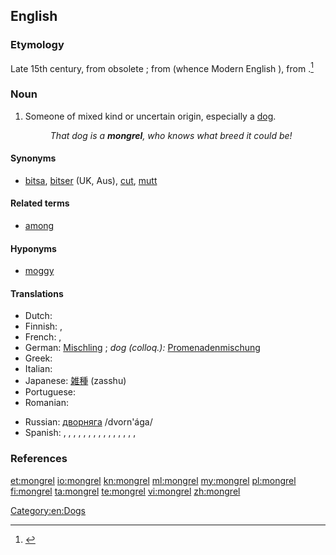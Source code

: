 ==English==

===Etymology===
Late 15th century, from obsolete {{term|mong||mixture|lang=en}}{{suffix||rel|t2=(pejorative)}}; from {{etyl|ang}} {{term|gemong||mingling}} (whence Modern English {{term|among|lang=en}}), from {{proto|Germanic|mang-|mix}}.<ref>{{R:Online Etymology Dictionary}}</ref>

===Noun===
{{en-noun}}

# Someone of mixed kind or uncertain origin, especially a [[dog]].
#: ''That dog is a '''mongrel''', who knows what breed it could be!''

====Synonyms====
* [[bitsa]], [[bitser]] (UK, Aus), [[cut]], [[mutt]]

====Related terms====
* [[among]]

====Hyponyms====
* [[moggy]] {{qualifier|of a cat}}<!-- Apparently not an abbreviation; see etymology there -->

====Translations====
{{trans-top|someone of mixed kind}}
* Dutch: {{t+|nl|bastaard|m}}
* Finnish: {{t+|fi|rakki}}, {{t+|fi|piski}}
* French: {{t+|fr|bâtard|m}}, {{t|fr|corniaud|m}}
* German: [[Mischling]] {{m}}; ''dog (colloq.):'' [[Promenadenmischung]] {{f}}
* Greek: {{t|el|μιξογενής|m|f|tr=mixoyenís|sc=Grek}}
* Italian: {{t+|it|bastardo|m}}
* Japanese: [[雑種]] (zasshu)
* Portuguese: {{t+|pt|vira-lata|m}}
* Romanian: {{t|ro|corcitură}}
{{trans-mid}}
* Russian: [[дворняга]] /dvorn'ága/ {{f}}
* Spanish: {{qualifier|mongrel dog}} {{t+|es|perro callejero|m}}, {{t+|es|perro mestizo|m}}, {{t+|es|cacri|m}} {{qualifier|Venezuela}}, {{t+|es|comecuandohay|m}} {{qualifier|Nicaragua - also written and pronounced 'comecuanduay'}}, {{t+|es|chucho|m}} {{qualifier|Spain}}, {{t+|es|chumino|m}} {{qualifier|Guatemala}}, {{t+|es|chusco|m}}{{qualifier|Peru}}, {{t+|es|gozque|m}}{{qualifier|Colombia}}, {{t+|es|mil leches|m}} {{qualifier|Spain}}, {{t+|es|perro aguacatero|m}} {{qualifier|El Salvador|Honduras}}, {{t+|es|perro criollo|m}} {{qualifier|Panama}}, {{t-|es|PP|m}} {{qualifier|Argentina - pronounced 'pe pe'}}, {{t+|es|quiltro|m}} {{qualifier|Bolivia|Chile}},  {{t-|es|sato|m}} {{qualifier|Cuba|Puerto Rico}}, {{t+|es|tinaquero|m}} {{qualifier|Panama}}, {{t+|es|zaguate|m}} {{qualifier|Costa Rica}}
{{trans-bottom}}

===References===
<references/>

[[Category:en:Dogs]]

[[et:mongrel]]
[[io:mongrel]]
[[kn:mongrel]]
[[ml:mongrel]]
[[my:mongrel]]
[[pl:mongrel]]
[[fi:mongrel]]
[[ta:mongrel]]
[[te:mongrel]]
[[vi:mongrel]]
[[zh:mongrel]]